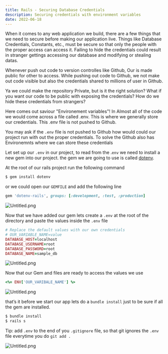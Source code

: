 ```yaml
---
title: Rails - Securing Database Credentials
description: Securing credentials with environment variables
date: 2022-06-18
---
```


When it comes to any web application we build, there are a few things that we need to secure before making our application live. Things like Database Credentials, Constants, etc., must be secure so that only the people with the proper access can access it. Failing to hide the credentials could result in stranger gettings accessing our database and modifying or stealing datas.


Whenever push out code to version controlles like Github, Our is made public for other to access. While pushing out code to Github, we not make out code visible but also the credentials shared to millions of user in Github.


Ya we could make the repository Private, but is it the right solution? What if you want our code to be public with exposing the credentials? How do we hide these credentials from strangers?


Here comes out saviour "Environement variables"!  In Almost all of the code we would come across a file called .env. This is where we generally store our credentials. This .env file is not pushed to Github.


You may ask if the `.env` file is not pushed to Github how would could our project run with out the proper credentials. To solve the Github also has Environemnts where we can store these credentials


Let set up our `.env` in our project, to read from the .`env` we need to install a new gem into our project.  the gem we are going to use is called [dotenv](https://github.com/bkeepers/dotenv).


At the root of our rails project run the following command


```ruby
$ gem install dotenv
```


or we could open our `GEMFILE` and add the following line


```ruby
gem 'dotenv-rails', groups: [:development, :test, :production]
```


![Untitled.png](https://s3.us-west-2.amazonaws.com/secure.notion-static.com/708b42e8-ec13-4dd7-a7dc-20464e74957b/Untitled.png?X-Amz-Algorithm=AWS4-HMAC-SHA256&X-Amz-Content-Sha256=UNSIGNED-PAYLOAD&X-Amz-Credential=AKIAT73L2G45EIPT3X45%2F20230826%2Fus-west-2%2Fs3%2Faws4_request&X-Amz-Date=20230826T173130Z&X-Amz-Expires=3600&X-Amz-Signature=f38c91e54d22f08d6dbf8285d3b62ddbcff590301c6ecb6c42eb238215d4f502&X-Amz-SignedHeaders=host&x-id=GetObject)


Now that we have added our gem lets create a `.env` at the root of the directory and paste the values inside the `.env` file


```ruby
# Replace the default values with our own credentials
# OUR_VARIABLE_NAME=value
DATABASE_HOST=localhost
DATABASE_USERNAME=root
DATABASE_PASSWORD=root
DATABASE_NAME=sample_db
```


![Untitled.png](https://s3.us-west-2.amazonaws.com/secure.notion-static.com/797c6572-1fb9-4674-886a-3d696e969914/Untitled.png?X-Amz-Algorithm=AWS4-HMAC-SHA256&X-Amz-Content-Sha256=UNSIGNED-PAYLOAD&X-Amz-Credential=AKIAT73L2G45EIPT3X45%2F20230826%2Fus-west-2%2Fs3%2Faws4_request&X-Amz-Date=20230826T173130Z&X-Amz-Expires=3600&X-Amz-Signature=222618c1ae5d423576a78d67e2e8f69ad1925a455f222ddc2c547c121d2a983a&X-Amz-SignedHeaders=host&x-id=GetObject)


Now that our Gem and files are ready to access the values we use


```ruby
<%= ENV['OUR_VARIBALE_NAME'] %>
```


![Untitled.png](https://s3.us-west-2.amazonaws.com/secure.notion-static.com/8257d11e-5cf2-4042-a5de-781feac6d572/Untitled.png?X-Amz-Algorithm=AWS4-HMAC-SHA256&X-Amz-Content-Sha256=UNSIGNED-PAYLOAD&X-Amz-Credential=AKIAT73L2G45EIPT3X45%2F20230826%2Fus-west-2%2Fs3%2Faws4_request&X-Amz-Date=20230826T173130Z&X-Amz-Expires=3600&X-Amz-Signature=4d059837cb3915398319feecec6c43f7d0d6b1d55484e80a4ac8882430b4b55b&X-Amz-SignedHeaders=host&x-id=GetObject)


that’s it before we start our app lets do a `bundle install` just to be sure if all the gem are installed.


```ruby
$ bundle install
$ rails s
```


Tip: add `.env` to the end of you `.gitignore` file, so that git ignores the `.env` file everytime you do `git add .` 


![Untitled.png](https://s3.us-west-2.amazonaws.com/secure.notion-static.com/b40d8e6a-3b0a-47f5-84af-baaea027cbb0/Untitled.png?X-Amz-Algorithm=AWS4-HMAC-SHA256&X-Amz-Content-Sha256=UNSIGNED-PAYLOAD&X-Amz-Credential=AKIAT73L2G45EIPT3X45%2F20230826%2Fus-west-2%2Fs3%2Faws4_request&X-Amz-Date=20230826T173130Z&X-Amz-Expires=3600&X-Amz-Signature=63225984aef7007fe3fb381671155f24ac173c28c5039b0f0f8a3cba0e8ef562&X-Amz-SignedHeaders=host&x-id=GetObject)

